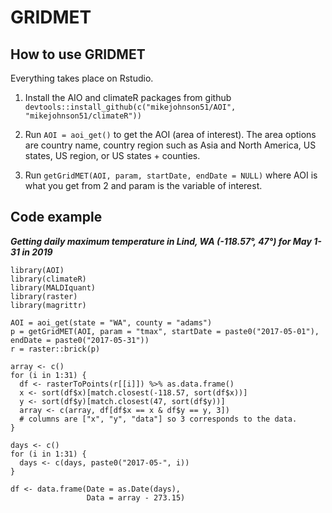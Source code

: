 # GRIDMET

## How to use GRIDMET
Everything takes place on Rstudio.

1. Install the AIO and climateR packages from github
```devtools::install_github(c("mikejohnson51/AOI", "mikejohnson51/climateR"))```

2. Run ```AOI = aoi_get()``` to get the AOI (area of interest).
The area options are country name, country region such as Asia and North America, US states, US region, or US states + counties.

3. Run ```getGridMET(AOI, param, startDate, endDate = NULL)``` where AOI is what you get from 2 and param is the variable of interest.


## Code example

***Getting daily maximum temperature in Lind, WA (-118.57°, 47°) for May 1-31 in 2019***

```
library(AOI)
library(climateR)
library(MALDIquant)
library(raster)
library(magrittr)

AOI = aoi_get(state = "WA", county = "adams")
p = getGridMET(AOI, param = "tmax", startDate = paste0("2017-05-01"), endDate = paste0("2017-05-31"))
r = raster::brick(p)

array <- c()
for (i in 1:31) {
  df <- rasterToPoints(r[[i]]) %>% as.data.frame()
  x <- sort(df$x)[match.closest(-118.57, sort(df$x))]
  y <- sort(df$y)[match.closest(47, sort(df$y))]
  array <- c(array, df[df$x == x & df$y == y, 3])
  # columns are ["x", "y", "data"] so 3 corresponds to the data.
}

days <- c()
for (i in 1:31) {
  days <- c(days, paste0("2017-05-", i))
}

df <- data.frame(Date = as.Date(days),
                 Data = array - 273.15)
```
